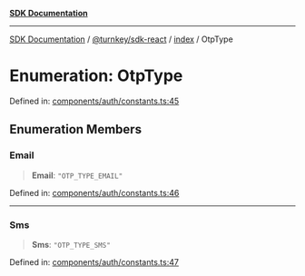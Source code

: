 [**SDK Documentation**](../../../../README.mdx)

***

[SDK Documentation](../../../../packages.mdx) / [@turnkey/sdk-react](../../README.mdx) / [index](../README.mdx) / OtpType

# Enumeration: OtpType

Defined in: [components/auth/constants.ts:45](https://github.com/tkhq/sdk/blob/3a88af7d1d927c6022706911d6af0f92f1440e00/packages/sdk-react/src/components/auth/constants.ts#L45)

## Enumeration Members

### Email

> **Email**: `"OTP_TYPE_EMAIL"`

Defined in: [components/auth/constants.ts:46](https://github.com/tkhq/sdk/blob/3a88af7d1d927c6022706911d6af0f92f1440e00/packages/sdk-react/src/components/auth/constants.ts#L46)

***

### Sms

> **Sms**: `"OTP_TYPE_SMS"`

Defined in: [components/auth/constants.ts:47](https://github.com/tkhq/sdk/blob/3a88af7d1d927c6022706911d6af0f92f1440e00/packages/sdk-react/src/components/auth/constants.ts#L47)
